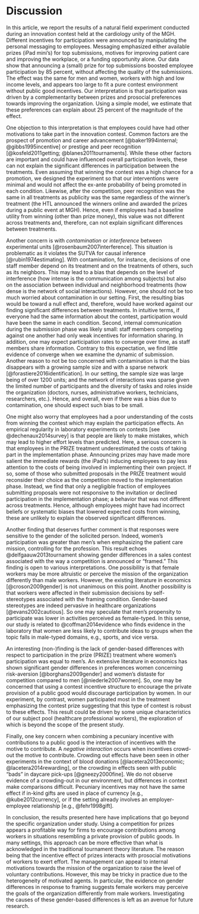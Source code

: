 
Discussion
===========

In this article, we report the results of a natural field experiment conducted during an innovation contest held at the cardiology unity of the MGH. Different incentives for participation were announced by manipulating the personal messaging to employees. Messaging emphasized either available prizes (iPad mini's) for top submissions, motives for improving patient care and improving the workplace, or a funding opportunity alone. Our data show that announcing a (small) prize for top submissions boosted employee participation by 85 percent, without affecting the quality of the submissions. The effect was the same for men and women, workers with high and low income levels, and appears too large to fit a pure contest environment without public good incentives. Our interpretation is that participation was driven by a complementarity between prizes and prosocial preferences towards improving the organization. Using a simple model, we estimate that these preferences can explain about 25 percent of the magnitude of the effect.

One objection to this interpretation is that employees could have had other motivations to take part in the innovation contest. Common factors are the prospect of promotion and career advancement [@baker1994internal; @gibbs1995incentive] or prestige and peer recognition [@kosfeld2011getting; @blanes2011tournaments]. While these other factors are important and could have influenced overall participation levels, these can not explain the significant differences in participation between the treatments. Even assuming that winning the contest was a high chance for a promotion, we designed the experiment so that our interventions were minimal and would not affect the ex-ante probability of being promoted in each condition. Likewise, after the competition, peer recognition was the same in all treatments as publicity was the same regardless of the winner's treatment (the HTL announced the winners online and awarded the prizes during a public event at MGH). Hence, even if employees had a baseline utility from winning (other than prize money), this value was not different across treatments and, therefore, can not explain significant differences between treatments.


Another concern is with _contamination_ or _interference_ between experimental units [@rosenbaum2007interference]. This situation is problematic as it violates the SUTVA for causal inference [@rubin1974estimating]. With contamination, for instance, decisions of one staff member depend on its treatment and on the treatments of others, such as its neighbors. This may lead to a bias that depends on the level of interference (how intense is the communication among subjects) but also on the association between individual and neighborhood treatments (how dense is the network of social interactions). However, one should not be too much worried about contamination in our setting. First, the resulting bias would be toward a null effect and, therefore, would have worked against our finding significant differences between treatments. In intuitive terms, if everyone had the same information about the contest, participation would have been the same in each condition.  Second, internal communication during the submission phase was likely small: staff members competing against one another had only weak incentives for information sharing. In addition, one may expect participation rates to converge over time, as staff members share information. Contrary to this expectation, we find little evidence of converge when we examine the dynamic of submission. Another reason to not be too concerned with contamination is that the bias disappears with a growing sample size and with a sparse network [@forastiere2016identification]. In our setting, the sample size was large being of over 1200 units; and the network of interactions was sparse given the limited number of participants and the diversity of tasks and roles inside the organization (doctors, nurses, administrative workers, technicians, researchers, etc.). Hence, and overall, even if there was a bias due to contamination, one should expect such bias to be small.


One might also worry that employees had a poor understanding of the costs from winning the contest which may explain the participation effects. An empirical regularity in laboratory experiments on contests [see @dechenaux2014survey] is that people are likely to make mistakes, which may lead to higher effort levels than predicted. Here, a serious concern is that employees in the PRIZE treatment underestimated the costs of taking part in the implementation phase. Announcing prizes may have made more salient the immediate rewards (the iPad's) inducing employees to pay less attention to the costs of being involved in implementing their own project. If so, some of those who submitted proposals in the PRIZE treatment would reconsider their choice as the competition moved to the implementation phase. Instead, we find that only a negligible fraction of employees submitting proposals were not responsive to the invitation or declined participation in the implementation phase; a behavior that was not different across treatments. Hence, although employees might have had incorrect beliefs or systematic biases that lowered expected costs from winning, these are unlikely to explain the observed significant differences. 

<!-- The prize awarded (an iPad mini)  was a standard product sold by several months on the market so that employees were unlikely to overestimate its pecuniary value. -->


Another finding that deserves further comment is that responses were sensitive to the gender of the solicited person. Indeed, women's participation was greater than men's when emphasizing the patient care mission, controlling for the profession. This result echoes  @delfgaauw2013tournament showing gender differences in a sales contest associated with the way a competition is announced or "framed." This finding is open to various interpretations. One possibility is that female workers may be more altruistic or perceive the mission of the organization differently than male workers. However, the existing literature in economics [@croson2009gender] is not unanimous on this point. Another possibility is that workers were affected in their submission decisions by self-stereotypes associated with the framing condition. Gender-based stereotypes are indeed pervasive in healthcare organizations [@evans2002cautious]. So one may speculate that men's propensity to participate was lower in activities perceived as female-typed. In this sense, our study is related to @coffman2014evidence who finds evidence in the laboratory that women are less likely to contribute ideas to groups when the topic falls in male-typed domains, e.g., sports, and vice versa. 

An interesting (non-)finding is the lack of gender-based differences with respect to participation in the prize (PRIZE) treatment where women’s participation was equal to men’s. An extensive literature in economics has shown significant gender differences in preferences women concerning risk-aversion [@borghans2009gender] and women's distaste for competition compared to men [@niederle2007women]. So, one may be concerned that using a contest incentive structure to encourage the private provision of a public good would discourage participation by women. In our experiment, by contrast, women participated most in the treatment emphasizing the contest prize suggesting that this type of contest is robust to these effects. This result could be driven by some unique characteristics of our subject pool (healthcare professional workers), the exploration of which is beyond the scope of the present study.

<!-- 
[Discussion of FUND]
However, it is also possible that the commitment provided workers with a reference point on which they formed their beliefs resulting in an increased incentive to free-ride.  No quality difference
 -->



Finally, one key concern when combining a pecuniary incentive with contributions to a public good is the interaction of incentives with the motive to contribute. A *negative interaction* occurs when incentives crowd-out the motive to contribute. Crowding out effects have been seen in other experiments in the context of blood donations [@lacetera2013economic; @lacetera2014rewarding], or the crowding in effects seen with public "bads" in daycare pick-ups [@gneezy2000fine]. We do not observe evidence of a crowding-out in our environment, but differences in context make comparisons difficult. Pecuniary incentives may not have the same effect if in-kind gifts are used in place of currency [e.g., @kube2012currency], or if the setting already involves an employer-employee relationship [e.g., @fehr1998gift].

In conclusion, the results presented here have implications that go beyond the specific organization under study. Using a competition for prizes appears a profitable way for firms to encourage contributions among workers in situations resembling a private provision of public goods. In many settings, this approach can be more effective than what is acknowledged in the traditional tournament theory literature. The reason being that the incentive effect of prizes interacts with prosocial motivations of workers to exert effort. The management can appeal to internal motivations towards the mission of the organization to raise the level of voluntary contributions. However, this may be tricky in practice due to the heterogeneity of motivated agents. In particular, the evidence on gender differences in response to framing suggests female workers may perceive the goals of the organization differently from male workers. Investigating the causes of these gender-based differences is left as an avenue for future research.


